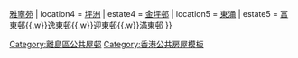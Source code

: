 {{香港公共屋邨
| district = 離島區
| location1 = [[梅窩]]
| estate1 = [[銀灣邨]]
| location2 = [[大澳]]
| estate2 = [[龍田邨]]
| location3 = [[長洲 (香港)|長洲]]
| estate3 = [[長貴邨]]{{.w}}[[雅寧苑]]
| location4 = [[坪洲]]
| estate4 = [[金坪邨]]
| location5 = [[東涌 (香港)|東涌]]
| estate5 = [[富東邨]]{{.w}}[[逸東邨]]{{.w}}[[迎東邨]]{{.w}}[[滿東邨]]
}}
<includeonly>[[Category:離島區公共屋邨]]</includeonly>
<noinclude>[[Category:香港公共房屋模板]]</noinclude>